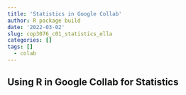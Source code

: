 ```yaml
---
title: 'Statistics in Google Collab'
author: R package build
date: '2022-03-02'
slug: cop3076_c01_statistics_ella
categories: []
tags: []
  - colab
---
```


## Using R in Google Collab for Statistics
<script src="https://gist.github.com/ellaprotz/5e6e5d8640343c0680a248e4e9e0bed5.js"></script>